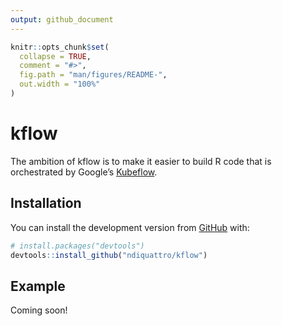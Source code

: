 ```yaml
---
output: github_document
---
```


<!-- README.md is generated from README.Rmd. Please edit that file -->

```r
knitr::opts_chunk$set(
  collapse = TRUE,
  comment = "#>",
  fig.path = "man/figures/README-",
  out.width = "100%"
)
```
# kflow

<!-- badges: start -->
<!-- badges: end -->

The ambition of kflow is to make it easier to build R code that is orchestrated by Google's [Kubeflow](https://www.kubeflow.org/). 

## Installation

You can install the development version from [GitHub](https://github.com/) with:

``` r
# install.packages("devtools")
devtools::install_github("ndiquattro/kflow")
```
## Example

Coming soon!
